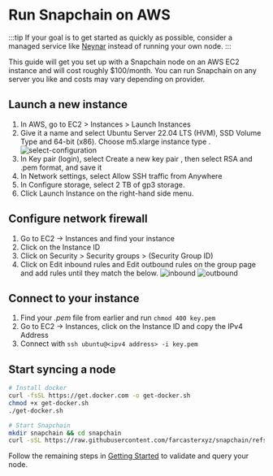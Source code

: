 # Run Snapchain on AWS

:::tip
If your goal is to get started as quickly as possible, consider a managed service like [Neynar](https://neynar.com/) instead of running your own node.
:::

This guide will get you set up with a Snapchain node on an AWS EC2 instance and will cost roughly $100/month. You can run Snapchain on any server you like and costs may vary depending on provider.


## Launch a new instance
1. In AWS, go to EC2 > Instances > Launch Instances
2. Give it a name and select Ubuntu Server 22.04 LTS (HVM), SSD Volume Type and 64-bit (x86). Choose m5.xlarge instance type .
![select-configuration](/images/select-configuration.png)
3. In Key pair (login), select Create a new key pair , then select RSA and .pem format, and save it
4. In Network settings, select Allow SSH traffic from Anywhere 
5. In Configure storage, select 2 TB of gp3 storage. 
6. Click Launch Instance on the right-hand side menu.

## Configure network firewall

1. Go to EC2 → Instances and find your instance
2. Click on the Instance ID
3. Click on Security > Security groups > (Security Group ID) 
4. Click on Edit inbound rules and Edit outbound rules on the group page and add rules until they match the below.
![inbound](/images/inbound.png)
![outbound](/images/outbound.png)

## Connect to your instance
1. Find your *.pem* file from earlier and run `chmod 400 key.pem`
2. Go to EC2 → Instances, click on the Instance ID and copy the IPv4 Address
3. Connect with `ssh ubuntu@<ipv4 address> -i key.pem`

## Start syncing a node

``` bash 
# Install docker
curl -fsSL https://get.docker.com -o get-docker.sh
chmod +x get-docker.sh
./get-docker.sh

# Start Snapchain
mkdir snapchain && cd snapchain
curl -sSL https://raw.githubusercontent.com/farcasterxyz/snapchain/refs/heads/main/scripts/snapchain-bootstrap.sh | bash
```

Follow the remaining steps in [Getting Started](/getting-started) to validate and query your node.